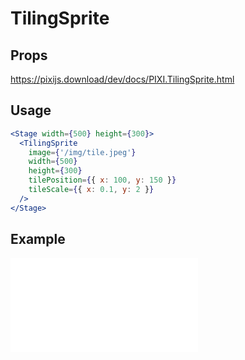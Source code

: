 # TilingSprite

## Props

https://pixijs.download/dev/docs/PIXI.TilingSprite.html

## Usage

```jsx live
<Stage width={500} height={300}>
  <TilingSprite
    image={'/img/tile.jpeg'}
    width={500}
    height={300}
    tilePosition={{ x: 100, y: 150 }}
    tileScale={{ x: 0.1, y: 2 }}
  />
</Stage>
```

## Example

<iframe
  height={500}
  scrolling="no"
  title="Tiling Sprite"
  src="//codepen.io/inlet/embed/a6b5965c309e78fd1306a99c22b38d79/?height=300&theme-id=33987&default-tab=result&embed-version=2"
  frameBorder="no"
  allowFullScreen={true}
  style={{ width: '100%' }}
/>
